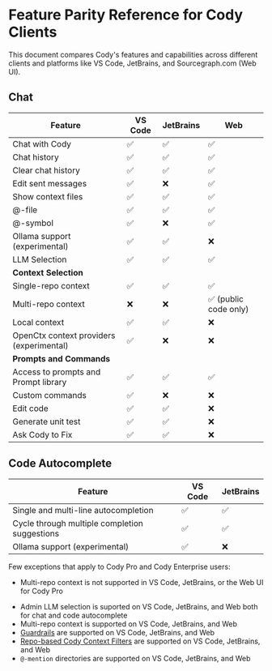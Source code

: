 # Feature Parity Reference for Cody Clients

<p className="subtitle">This document compares Cody's features and capabilities across different clients and platforms like VS Code, JetBrains, and Sourcegraph.com (Web UI).</p>

## Chat

|               **Feature**                | **VS Code** | **JetBrains** |       **Web**        |
| ---------------------------------------- | ----------- | ------------- | -------------------- |
| Chat with Cody                           | ✅           | ✅             | ✅                    |
| Chat history                             | ✅           | ✅             | ✅                    |
| Clear chat history                       | ✅           | ✅             | ✅                    |
| Edit sent messages                       | ✅           | ❌             | ✅                    |
| Show context files                       | ✅           | ✅             | ✅                    |
| @-file                                   | ✅           | ✅             | ✅                    |
| @-symbol                                 | ✅           | ❌             | ✅                    |
| Ollama support (experimental)            | ✅           | ✅             | ❌                    |
| LLM Selection                            | ✅           | ✅             | ✅                    |
| **Context Selection**                    |             |               |                      |
| Single-repo context                      | ✅           | ✅             | ✅                    |
| Multi-repo context                       | ❌           | ❌             | ✅ (public code only) |
| Local context                            | ✅           | ✅             | ❌                    |
| OpenCtx context providers (experimental) | ✅           | ❌             | ❌                    |
| **Prompts and Commands**                 |             |               |                      |
| Access to prompts and Prompt library     | ✅           | ✅             | ✅                    |
| Custom commands                          | ✅           | ❌             | ❌                    |
| Edit code                                | ✅           | ✅             | ❌                    |
| Generate unit test                       | ✅           | ✅             | ❌                    |
| Ask Cody to Fix                          | ✅           | ✅             | ❌                    |

## Code Autocomplete

|                  **Feature**                  | **VS Code** | **JetBrains** |
| --------------------------------------------- | ----------- | ------------- |
| Single and multi-line autocompletion          | ✅           | ✅             |
| Cycle through multiple completion suggestions | ✅           | ✅             |
| Ollama support (experimental)                 | ✅           | ❌             |

Few exceptions that apply to Cody Pro and Cody Enterprise users:

<Accordion title="For Cody Pro">

- Multi-repo context is not supported in VS Code, JetBrains, or the Web UI for Cody Pro

</Accordion>

<Accordion title="For Cody Enterprise">

- Admin LLM selection is suported on VS Code, JetBrains, and Web both for chat and code autocomplete
- Multi-repo context is supported on VS Code, JetBrains, and Web
- [Guardrails](/cody/clients/enable-cody-enterprise#guardrails) are supported on VS Code, JetBrains, and Web
- [Repo-based Cody Context Filters](/cody/capabilities/ignore-context#cody-context-filters) are supported on VS Code, JetBrains, and Web
- `@-mention` directories are supported on VS Code, JetBrains, and Web

</Accordion>
